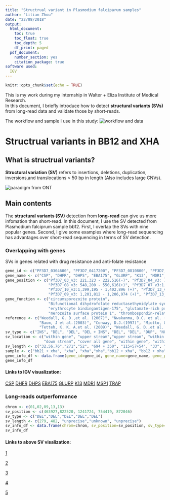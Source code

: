 ```yaml
---
title: "Structrual variant in Plasmodium falciparum samples"
author: "Litian Zhou"
date: "22/08/2018"
output: 
  html_document:
    toc: true
    toc_float: true
    toc_depth: 5
    df_print: paged
  pdf_document:
    number_section: yes
    citation_package: true
software used:
  IGV
---
```



```r
knitr::opts_chunk$set(echo = TRUE)
```

<style>

table, td, th {
  border: none;
  padding-left: 1em;
  padding-right: 1em;
  min-width: 50%;
  margin-left: auto;
  margin-right: auto;
  margin-top: 1em;
  margin-bottom: 1em;
}

</style>


This is my work during my internship in Walter + Eliza Institute of Medical Research.  
In this document, I briefly introduce how to detect **structural variants (SVs)** from long-read data and validate those by short-reads.

The workflow and sample I use in this study:
![*workflow and data*](workflow.jpeg)

# Structrual variants in BB12 and XHA


## What is structrual variants?

**Structural variation (SV)** refers to insertions, deletions, duplication, inversions,and translocations > 50 bp in length (Also includes large CNVs).

![*paradigm from ONT*](svs.png)
<br>

## Main contents 

The **structural variants (SV)** detection from **long-read** can give us more infomation than short-read. In this document, I use the SV detected from Plasmodium falciprum sample bb12. First, I overlap the SVs with nine popular genes. Second, I give some examples where long-read sequencing has advantages over short-read sequencing in terms of SV detection.

### Overlapping with genes 

SVs in genes related with drug resistance and anti-folate resistance

```r
gene_id <- c("PF3D7_0304600", "PF3D7_0417200", "PF3D7_0810800", "PF3D7_0731500", "PF3D7_1035300", "PF3D7_1343700", "PF3D7_1343700", "PF3D7_1343700", "PF3D7_1335900")
gene_name <- c("CSP", "DHFR", "DHPS", "EBA175", "GLURP", "K13", "MDR1", "MSP1", "TRAP")
gene_position <- c("Pf3D7_03_v3: 221,323 - 222,516(-)", "Pf3D7_04_v3: 748,088 - 749,914(+)", 
                   "Pf3D7_08_v3: 548,200 - 550,616(+)", "Pf3D7_07_v3:1,358,055 -1,362,929 (+)", 
                   "Pf3D7_10_v3:1,399,195 - 1,402,896 (+)", "Pf3D7_13_v3: 1,724,817 -1,726,997 (-)", "Pf3D7_05_v3: 957,890 - 962,149(+)", 
                   "Pf3D7_09_v3: 1,201,812 - 1,206,974 (+)", "Pf3D7_13_v3: 1,464,895 -1,466,619 (-)")
gene_function <- c("circumsporozoite protein", 
                   "Bifunctional dihydrofolate reductasethymidylate synthase", "Dihydropteroate synthetase", 
                   "erythrocyte bindingantigen-175", "glutamate-rich protein", "kelch protein K13", "multidrug resistanceprotein", 
                   "merozoite surface protein 1", "thrombospondin-related adhesion protein")
reference <- c("Weedall, G. D.,et al. (2007)", "Nwakanma, D.C. et al. (2014)", "Nwakanma, D.C. et al. (2014)", 
               "Baum, J et al.(2003)", "Conway, D.J.(1997)", "Miotto, O. et al(2013)", "Nwakanma, D.C. et al. (2014)", 
               "Tetteh, K. K. A.et al. (2009)", "Weedall, G. D.,et al. (2007)")
sv_type <- c("INS", "DEL", "DEL", "DEL + INS", "DEL", "DEL", "DUP", "NOISE", "DEL")
sv_location <- c("within gene", "upper stream","upper stream", "within gene", "within gene", 
                 "down stream", "cover all gene", "within gene", "within gene")
sv_length <- c("32,56,76","271","52", "694 + 350", "115+57+54", "33", "95kbp", "35kbp", "46 + 60")
sample <- c("bb21 + xha", "xha", "xha","xha","bb12 + xha", "bb12 + xha", "bb12", "bb12", "bb12 + xha")
gene_info_df <- data.frame(gene_id=gene_id, gene_name=gene_name, gene_position=gene_position, gene_function=gene_function,reference=reference,sv_type=sv_type,sv_location=sv_location,sv_length=sv_length,sample=sample)
gene_info_df
```

#### Links to IGV visualization:
[CSP](CSP_INS.png)  [DHFR](DHFR_DEL.png)  [DHPS](DHPS_DEL.png)  [EBA175](EBA175_DEL_INS.png)  [GLURP](GLURP_DEL.png)  [K13](K13_DEL.png)  [MDR1](MDR1_DUP.png)  [MSP1](MSP1_NOISE.png)  [TRAP](TRAP_DEL.png)

### Long-reads outperformance

```r
chrom <- c(01,02,09,13,13)
sv_position <- c(463927,822520, 1241724, 754419, 872046)
sv_type <- c("DEL","DEL","DEL","DEL","DEL")
sv_length <- c(279, 482, "unprecise","unknown", "unprecise")
sv_info_df <- data.frame(chrom=chrom, sv_position=sv_position, sv_type=sv_type, sv_length=sv_length)
sv_info_df
```

#### Links to above SV visalization:
[1](Pf3D7_01_v3-463,927_DEL.png)

[2]("Pf3D7_02_v3-822,520_DEL.png")

[3](Pf3D7_09_v3-1,241,724_DEL.png)

[4](Pf3D7_13_v3-754,419_DEL.png)  

[5](Pf3D7_13_v3-872,046-875,579_DEL_IGV.png)
